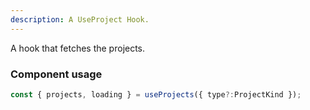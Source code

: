 ```yaml
---
description: A UseProject Hook.
---
```



A hook that fetches the projects.

### Component usage

```js
const { projects, loading } = useProjects({ type?:ProjectKind });
```
